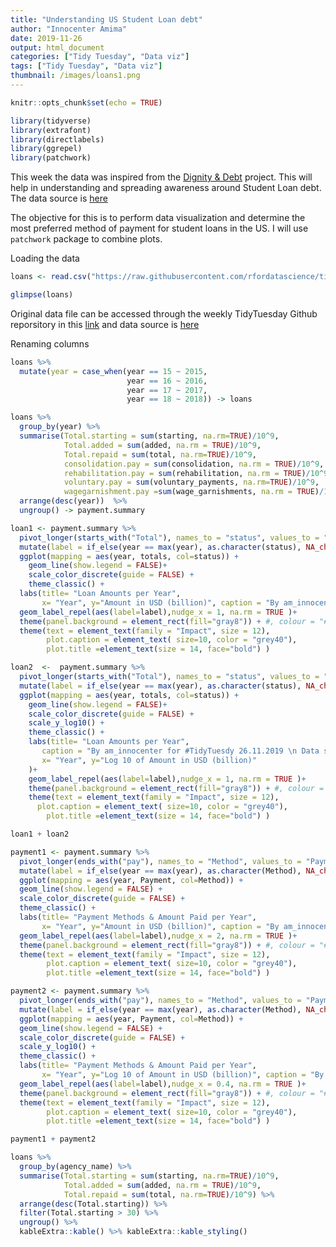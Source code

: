 ```yaml
---
title: "Understanding US Student Loan debt"
author: "Innocenter Amima"
date: 2019-11-26
output: html_document
categories: ["Tidy Tuesday", "Data viz"]
tags: ["Tidy Tuesday", "Data viz"]
thumbnail: /images/loans1.png
---
```


```r
knitr::opts_chunk$set(echo = TRUE)
```



```r
library(tidyverse)
library(extrafont)
library(directlabels)
library(ggrepel)
library(patchwork)
```
This week the data was inspired from the [Dignity & Debt](https://www.dignityanddebt.org/projects/student-debt-racial-disparities/) project. This will help in understanding and spreading awareness around Student Loan debt. The data source is [here](https://studentaid.gov/data-center/student/default)

The objective for this is to perform data visualization and determine the most preferred method of payment for student loans in the US. I will use `patchwork` package to combine plots.

Loading the data

```r
loans <- read.csv("https://raw.githubusercontent.com/rfordatascience/tidytuesday/master/data/2019/2019-11-26/loans.csv")

glimpse(loans)
```

Original data file can be accessed through the weekly TidyTuesday Github reporsitory in this [link](https://raw.githubusercontent.com/rfordatascience/tidytuesday/master/data/2019/2019-11-26/loans.csv) and data source is [here](https://studentaid.ed.gov/sa/about/data-center/student/default)



Renaming columns 

```r
loans %>% 
  mutate(year = case_when(year == 15 ~ 2015, 
                          year == 16 ~ 2016,
                          year == 17 ~ 2017,
                          year == 18 ~ 2018)) -> loans

```


```r
loans %>%
  group_by(year) %>%
  summarise(Total.starting = sum(starting, na.rm=TRUE)/10^9,
            Total.added = sum(added, na.rm = TRUE)/10^9,
            Total.repaid = sum(total, na.rm=TRUE)/10^9,
            consolidation.pay = sum(consolidation, na.rm = TRUE)/10^9,
            rehabilitation.pay = sum(rehabilitation, na.rm = TRUE)/10^9,
            voluntary.pay = sum(voluntary_payments, na.rm=TRUE)/10^9,
            wagegarnishment.pay =sum(wage_garnishments, na.rm = TRUE)/10^9 ) %>%
  arrange(desc(year))  %>%
  ungroup() -> payment.summary
```

```r
loan1 <- payment.summary %>% 
  pivot_longer(starts_with("Total"), names_to = "status", values_to = "totals")  %>% 
  mutate(label = if_else(year == max(year), as.character(status), NA_character_)) %>% 
  ggplot(mapping = aes(year, totals, col=status)) +
    geom_line(show.legend = FALSE)+
    scale_color_discrete(guide = FALSE) +
    theme_classic() +
  labs(title= "Loan Amounts per Year",
       x= "Year", y="Amount in USD (billion)", caption = "By am_innocenter for #TidyTuesdy 26.11.2019 \n Data source : studentaid.ed.gov")+
  geom_label_repel(aes(label=label),nudge_x = 1, na.rm = TRUE )+
  theme(panel.background = element_rect(fill="gray8")) + #, colour = "#6D9EC1")) +
  theme(text = element_text(family = "Impact", size = 12),
        plot.caption = element_text( size=10, color = "grey40"),
        plot.title =element_text(size = 14, face="bold") ) 
```


```r
loan2  <-  payment.summary %>% 
  pivot_longer(starts_with("Total"), names_to = "status", values_to = "totals")  %>% 
  mutate(label = if_else(year == max(year), as.character(status), NA_character_)) %>% 
  ggplot(mapping = aes(year, totals, col=status)) +
    geom_line(show.legend = FALSE)+
    scale_color_discrete(guide = FALSE) +
    scale_y_log10() +
    theme_classic() +
    labs(title= "Loan Amounts per Year", 
       caption = "By am_innocenter for #TidyTuesdy 26.11.2019 \n Data source : studentaid.ed.gov", 
       x= "Year", y="Log 10 of Amount in USD (billion)"
    )+
    geom_label_repel(aes(label=label),nudge_x = 1, na.rm = TRUE )+
    theme(panel.background = element_rect(fill="gray8")) + #, colour = "#6D9EC1")) +
    theme(text = element_text(family = "Impact", size = 12),
      plot.caption = element_text( size=10, color = "grey40"),
        plot.title =element_text(size = 14, face="bold") ) 
```


```r
loan1 + loan2
```




```r
payment1 <- payment.summary %>% 
  pivot_longer(ends_with("pay"), names_to = "Method", values_to = "Payment")   %>% 
  mutate(label = if_else(year == max(year), as.character(Method), NA_character_)) %>% 
  ggplot(mapping = aes(year, Payment, col=Method)) +
  geom_line(show.legend = FALSE) +
  scale_color_discrete(guide = FALSE) +
  theme_classic() +
  labs(title= "Payment Methods & Amount Paid per Year",
       x= "Year", y="Amount in USD (billion)", caption = "By am_innocenter for #TidyTuesdy 26.11.2019 \n Data source : studentaid.ed.gov")+
  geom_label_repel(aes(label=label),nudge_x = 2, na.rm = TRUE )+
  theme(panel.background = element_rect(fill="gray8")) + #, colour = "#6D9EC1")) +
  theme(text = element_text(family = "Impact", size = 12),
        plot.caption = element_text( size=10, color = "grey40"),
        plot.title =element_text(size = 14, face="bold") ) 


```


```r

payment2 <- payment.summary %>% 
  pivot_longer(ends_with("pay"), names_to = "Method", values_to = "Payment")   %>% 
  mutate(label = if_else(year == max(year), as.character(Method), NA_character_)) %>% 
  ggplot(mapping = aes(year, Payment, col=Method)) +
  geom_line(show.legend = FALSE) +
  scale_color_discrete(guide = FALSE) +
  scale_y_log10() +
  theme_classic() +
  labs(title= "Payment Methods & Amount Paid per Year",
       x= "Year", y="Log 10 of Amount in USD (billion)", caption = "By am_innocenter for #TidyTuesdy 26.11.2019 \n Data source : studentaid.ed.gov")+
  geom_label_repel(aes(label=label),nudge_x = 0.4, na.rm = TRUE )+
  theme(panel.background = element_rect(fill="gray8")) + #, colour = "#6D9EC1")) +
  theme(text = element_text(family = "Impact", size = 12),
        plot.caption = element_text( size=10, color = "grey40"),
        plot.title =element_text(size = 14, face="bold") ) 
```



```r
payment1 + payment2
```

```r

loans %>% 
  group_by(agency_name) %>% 
  summarise(Total.starting = sum(starting, na.rm=TRUE)/10^9, 
            Total.added = sum(added, na.rm = TRUE)/10^9,
            Total.repaid = sum(total, na.rm=TRUE)/10^9) %>% 
  arrange(desc(Total.starting)) %>% 
  filter(Total.starting > 30) %>% 
  ungroup() %>% 
  kableExtra::kable() %>% kableExtra::kable_styling()
```


